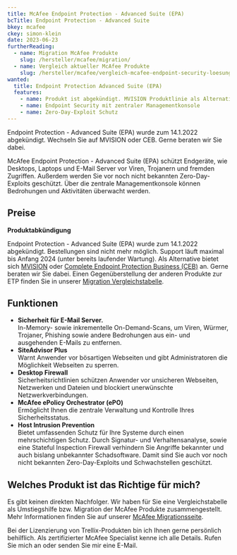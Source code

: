 ```yaml
---
title: McAfee Endpoint Protection - Advanced Suite (EPA)
bcTitle: Endpoint Protection - Advanced Suite
bkey: mcafee
ckey: simon-klein
date: 2023-06-23
furtherReading:
  - name: Migration McAfee Produkte
    slug: /hersteller/mcafee/migration/
  - name: Vergleich aktueller McAfee Produkte
    slug: /hersteller/mcafee/vergleich-mcafee-endpoint-security-loesungen/
wanted:
  title: Endpoint Protection Advanced Suite (EPA)
  features:
    - name: Produkt ist abgekündigt. MVISION Produktlinie als Alternative
    - name: Endpoint Security mit zentraler Managementkonsole
    - name: Zero-Day-Exploit Schutz
---
```



<Intro>

Endpoint Protection - Advanced Suite (EPA) wurde zum 14.1.2022 abgekündigt. Wechseln Sie auf MVISION oder CEB. Gerne beraten wir Sie dabei.

McAfee Endpoint Protection - Advanced Suite (EPA) schützt Endgeräte, wie Desktops, Laptops und E-Mail Server vor Viren, Trojanern und fremden Zugriffen. Außerdem werden Sie vor noch nicht bekannten Zero-Day-Exploits geschützt. Über die zentrale Managementkonsole können Bedrohungen und Aktivitäten überwacht werden.

</Intro>

<TOC />

## Preise

<GetInTouch variant="info">

**Produktabkündigung**

Endpoint Protection - Advanced Suite (EPA) wurde zum 14.1.2022 abgekündigt. Bestellungen sind nicht mehr möglich. Support läuft maximal bis Anfang 2024 (unter bereits laufender Wartung). Als Alternative bietet sich [MVISION](/hersteller/mcafee/mvision/) oder [Complete Endpoint Protection Business (CEB)](/hersteller/mcafee/complete-endpoint-protection-business/) an. Gerne beraten wir Sie dabei. Einen Gegenüberstellung der anderen Produkte zur ETP finden Sie in unserer [Migration Vergleichstabelle](/hersteller/mcafee/migration/).

</GetInTouch>


## Funktionen


 -  **Sicherheit für E-Mail Server.** <br /> In-Memory- sowie inkrementelle On-Demand-Scans, um Viren, Würmer, Trojaner, Phishing sowie andere Bedrohungen aus ein- und ausgehenden E-Mails zu entfernen.
 -  **SiteAdvisor Plus** <br /> Warnt Anwender vor bösartigen Webseiten und gibt Administratoren die Möglichkeit Webseiten zu sperren.
 -  **Desktop Firewall** <br /> Sicherheitsrichtlinien schützen Anwender vor unsicheren Webseiten, Netzwerken und Dateien und blockiert unerwünschte Netzwerkverbindungen.
 -  **McAfee ePolicy Orchestrator (ePO)** <br /> Ermöglicht Ihnen die zentrale Verwaltung und Kontrolle Ihres Sicherheitsstatus.
 -  **Host Intrusion Prevention** <br /> Bietet umfassenden Schutz für Ihre Systeme durch einen mehrschichtigen Schutz. Durch Signatur- und Verhaltensanalyse, sowie eine Stateful Inspection Firewall verhindern Sie Angriffe bekannter und auch bislang unbekannter Schadsoftware. Damit sind Sie auch vor noch nicht bekannten Zero-Day-Exploits und Schwachstellen geschützt.


## Welches Produkt ist das Richtige für mich?

Es gibt keinen direkten Nachfolger. Wir haben für Sie eine Vergleichstabelle als Umstiegshilfe bzw. Migration der McAfee Produkte zusammengestellt. Mehr Informationen finden Sie auf unserer [McAfee Migrationsseite](/hersteller/mcafee/migration/).

<GetInTouch>

Bei der Lizenzierung von Trellix-Produkten bin ich Ihnen gerne persönlich behilflich. Als zertifizierter McAfee Specialist kenne ich alle Details. Rufen Sie mich an oder senden Sie mir eine E-Mail.

</GetInTouch>

